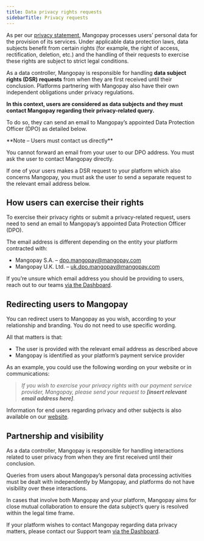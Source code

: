 ```yaml
---
title: Data privacy rights requests
sidebarTitle: Privacy requests
---
```


As per our <a href="https://mangopay.com/privacy-statement" target="_blank">privacy statement</a>, Mangopay processes users’ personal data for the provision of its services. Under applicable data protection laws, data subjects benefit from certain rights (for example, the right of access, rectification, deletion, etc.) and the handling of their requests to exercise these rights are subject to strict legal conditions. 

As a data controller, Mangopay is responsible for handling **data subject rights (DSR) requests** from when they are first received until their conclusion. Platforms partnering with Mangopay also have their own independent obligations under privacy regulations. 

**In this context, users are considered as data subjects and they must contact Mangopay regarding their privacy-related query.**

To do so, they can send an email to Mangopay’s appointed Data Protection Officer (DPO) as detailed below.

<Note>
  **Note – Users must contact us directly**

  You cannot forward an email from your user to our DPO address. You must ask the user to contact Mangopay directly.

  If one of your users makes a DSR request to your platform which also concerns Mangopay, you must ask the user to send a separate request to the relevant email address below.
</Note>

## How users can exercise their rights

To exercise their privacy rights or submit a privacy-related request, users need to send an email to Mangopay’s appointed Data Protection Officer (DPO). 

The email address is different depending on the entity your platform contracted with:
- Mangopay S.A. – <a href="mailto:dpo.mangopay@mangopay.com">dpo.mangopay@mangopay.com</a>
- Mangopay U.K. Ltd. – <a href="mailto:uk.dpo.mangopay@mangopay.com">uk.dpo.mangopay@mangopay.com</a>

If you’re unsure which email address you should be providing to users, reach out to our teams <a href="https://hub.mangopay.com" target="_blank">via the Dashboard</a>.

## Redirecting users to Mangopay

You can redirect users to Mangopay as you wish, according to your relationship and branding. You do not need to use specific wording. 

All that matters is that:
- The user is provided with the relevant email address as described above
- Mangopay is identified as your platform’s payment service provider

As an example, you could use the following wording on your website or in communications: 
> *If you wish to exercise your privacy rights with our payment service provider, Mangopay, please send your request to **[insert relevant email address here]**.*

Information for end users regarding privacy and other subjects is also available on our <a href="https://mangopay.com/end-users" target="_blank">website</a>.

## Partnership and visibility
As a data controller, Mangopay is responsible for handling interactions related to user privacy from when they are first received until their conclusion. 

Queries from users about Mangopay’s personal data processing activities must be dealt with independently by Mangopay, and platforms do not have visibility over these interactions.

In cases that involve both Mangopay and your platform, Mangopay aims for close mutual collaboration to ensure the data subject’s query is resolved within the legal time frame.

If your platform wishes to contact Mangopay regarding data privacy matters, please contact our Support team <a href="https://hub.mangopay.com" target="_blank">via the Dashboard</a>.